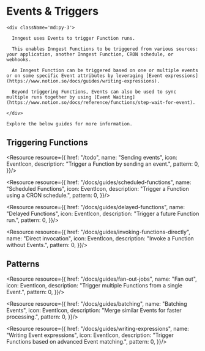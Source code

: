 
# Events & Triggers


<Row>

  <Col>
  
    <div className='md:py-3'>

      Inngest uses Events to trigger Function runs.

      This enables Inngest Functions to be triggered from various sources: your application, another Inngest Function, CRON schedule, or webhooks.

      An Inngest Function can be triggered based on one or multiple events or on some specific Event attributes by leveraging [Event expressions](https://www.notion.so/docs/guides/writing-expressions).

      Beyond triggering Functions, Events can also be used to sync multiple runs together by using [Event Waiting](https://www.notion.so/docs/reference/functions/step-wait-for-event).

    </div>

    Explore the below guides for more information.
  </Col>

  <Col>
    <ImageTheme
      dark={'/assets/docs/features/events-triggers/inngest-function-triggers-dark.jpg'}
      light={'/assets/docs/features/events-triggers/inngest-function-triggers-light.jpg'}
      alt={''}
    />
  </Col>

</Row>



## Triggering Functions

<ResourceGrid cols={4}>

<Resource resource={{
  href: "/todo",
  name: "Sending events",
  icon: EventIcon,
  description: "Trigger a Function by sending an event.",
  pattern: 0,
}}/>

<Resource resource={{
  href: "/docs/guides/scheduled-functions",
  name: "Scheduled Functions",
  icon: EventIcon,
  description: "Trigger a Function using a CRON schedule.",
  pattern: 0,
}}/>

<Resource resource={{
  href: "/docs/guides/delayed-functions",
  name: "Delayed Functions",
  icon: EventIcon,
  description: "Trigger a future Function run.",
  pattern: 0,
}}/>

<Resource resource={{
  href: "/docs/guides/invoking-functions-directly",
  name: "Direct invocation",
  icon: EventIcon,
  description: "Invoke a Function without Events.",
  pattern: 0,
}}/>

</ResourceGrid>

## Patterns

<ResourceGrid cols={3}>

<Resource resource={{
  href: "/docs/guides/fan-out-jobs",
  name: "Fan out",
  icon: EventIcon,
  description: "Trigger multiple Functions from a single Event.",
  pattern: 0,
}}/>

<Resource resource={{
  href: "/docs/guides/batching",
  name: "Batching Events",
  icon: EventIcon,
  description: "Merge similar Events for faster processing.",
  pattern: 0,
}}/>

<Resource resource={{
  href: "/docs/guides/writing-expressions",
  name: "Writing Event expressions",
  icon: EventIcon,
  description: "Trigger Functions based on advanced Event matching.",
  pattern: 0,
}}/>


</ResourceGrid>